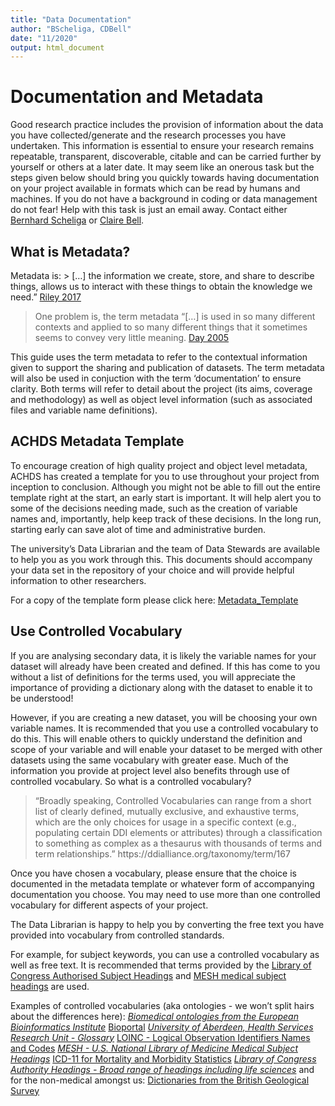 ```yaml
---
title: "Data Documentation"
author: "BScheliga, CDBell"
date: "11/2020"
output: html_document
---
```


# Documentation and Metadata {#metadata}

Good research practice includes the provision of information about the data you have collected/generate and the research processes you have undertaken. This information is essential to ensure your research remains repeatable, transparent, discoverable, citable and can be carried further by yourself or others at a later date.  It may seem like an onerous task but the steps given below should bring you quickly towards having documentation on your project available in formats which can be read by humans and machines.  If you do not have a background in coding or data management do not fear! Help with this task is just an email away.  Contact either [Bernhard Scheliga](b.scheliga@abdn.ac.uk) or [Claire Bell](claire.bell@abdn.ac.uk).

## What is Metadata?

Metadata is: 
> [...] the information we create, store, and share to describe things, allows us to interact with these things to obtain the knowledge we need." [Riley 2017](https://groups.niso.org/apps/group_public/download.php/17446/Understanding%20Metadata.pdf)

> One problem is, the term metadata "[...] is used in so many different contexts and applied to so many different things that it sometimes seems to convey very little meaning.
[Day 2005](https://www.dcc.ac.uk/sites/default/files/documents/resource/curation-manual/chapters/metadata/metadata.pdf) 

This guide uses the term metadata to refer to the contextual information given to support the sharing and publication of datasets. The term metadata will also be used in conjuction with the term 'documentation' to ensure clarity. Both terms will refer to detail about the project (its aims, coverage and methodology) as well as object level information (such as associated files and variable name definitions). 

## ACHDS Metadata Template
To encourage creation of high quality project and object level metadata, ACHDS has created a template for you to use throughout your project from inception to conclusion.  Although you might not be able to fill out the entire template right at the start, an early start is important.  It will help alert you to some of the decisions needing made, such as the creation of variable names and, importantly, help keep track of these decisions.  In the long run, starting early can save alot of time and administrative burden.

The university's Data Librarian and the team of Data Stewards are available to help you as you work through this.  This documents should accompany your data set in the repository of your choice and will provide helpful information to other researchers.

For a copy of the template form please click here:  [Metadata_Template](MetadataTemplate_V3_Blank.xlsx)

## Use Controlled Vocabulary

If you are analysing secondary data, it is likely the variable names for your dataset will already have been created and defined.  If this has come to you without a list of definitions for the terms used, you will appreciate the importance of providing a dictionary along with the dataset to enable it to be understood!

However, if you are creating a new dataset, you will be choosing your own variable names.  It is recommended that you use a controlled vocabulary to do this.  This will enable others to quickly understand the definition and scope of your variable and will enable your dataset to be merged with other datasets using the same vocabulary with greater ease. Much of the information you provide at project level also benefits through use of controlled vocabulary.  So what is a controlled vocabulary?

>"Broadly speaking, Controlled Vocabularies can range from a short list of clearly defined, mutually exclusive, and exhaustive terms, which are the only choices for usage in a specific context (e.g., populating certain DDI elements or attributes) through a classification to something as complex as a thesaurus with thousands of terms and term relationships." https://ddialliance.org/taxonomy/term/167

Once you have chosen a vocabulary, please ensure that the choice is documented in the metadata template or whatever form of accompanying documentation you choose.  You may need to use more than one controlled vocabulary for different aspects of your project.

The Data Librarian is happy to help you by converting the free text you have provided into vocabulary from controlled standards.
 
For example, for subject keywords, you can use a controlled vocabulary as well as free text.  It is recommended that terms provided by the [Library of Congress Authorised Subject Headings](https://authorities.loc.gov/cgi-bin/Pwebrecon.cgi?DB=local&PAGE=First) and [MESH medical subject headings](https://meshb.nlm.nih.gov/search) are used.

Examples of controlled vocabularies (aka ontologies - we won't split hairs about the differences here):
*[Biomedical ontologies from the European Bioinformatics Institute](https://www.ebi.ac.uk/ols/index)
*[Bioportal](https://bioportal.bioontology.org/search?q=ICD&ontologies=&include_properties=false&include_views=false&includeObsolete=false&require_definition=false&exact_match=false&categories=)
*[University of Aberdeen, Health Services Research Unit - Glossary](https://www.abdn.ac.uk/hsru/what-we-do/qa/glossary-141.php)
*[LOINC - Logical Observation Identifiers Names and Codes](https://www.mayocliniclabs.com/test-catalog/appendix/loinc-codes.html)
*[MESH - U.S. National Library of Medicine Medical Subject Headings](https://meshb.nlm.nih.gov/search)
*[ICD-11 for Mortality and Morbidity Statistics](https://icd.who.int/browse11/l-m/en#/http%3a%2f%2fid.who.int%2ficd%2fentity%2f1435254666)
*[Library of Congress Authority Headings - Broad range of headings including life sciences](https://authorities.loc.gov/cgi-bin/Pwebrecon.cgi?DB=local&PAGE=First)
*and for the non-medical amongst us:  [Dictionaries from the British Geological Survey](https://www.bgs.ac.uk/information-hub/dictionaries/)
